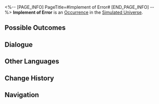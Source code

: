 <%-- [PAGE_INFO]
PageTitle=#Implement of Error#
[END_PAGE_INFO] --%>
{{Stub}}
{{Simulated Universe Event Infobox
|id            = 12101
|title         = 
|image         = Occurrence Default.png
|domains_su    = Unknown
|domains_ext   = 
|domains_swarm = Unknown
|domains_gng   = Unknown
|domains_du    = 
|requirements  = 
|prev          = 
|next          = 
|characters    = 
|factions      = 
|order         = 
|order_du      = 
}}
'''Implement of Error''' is an [[Simulated Universe/Occurrence|Occurrence]] in the [[Simulated Universe]].

==Possible Outcomes==
{{Possible Outcomes
|choice_1 = Let the entropy increase more violently!
|result_1 = Obtain 2 random Error Code Curios.
|path_1   = Elation
|modes_1  = swarm

|choice_2 = Recall the code for the "right item."
|result_2 = Obtain 1 repaired Error Code Curio.
|path_2   = Remembrance
|modes_2  = swarm

|choice_3 = Pick an Error Code Curio.
|result_3 = Error Code Curios will exert negative effects until they're patched.

|choice_4 = Leave.
|result_4 = You decide to refuse.

}}
<!--
==Gameplay Notes==
* 
-->
==Dialogue==
{{Dialogue Start}}
:{{tx}}
{{Dialogue End}}

==Other Languages==
{{Other Languages
|en   = Implement of Error
|zhs  = 错误道具
|zht  = 錯誤道具
|ja   = エラーアイテム
|ko   = 오류 도구
|es   = Objeto erróneo
|fr   = Implémentation d'erreurs
|ru   = Воплощение ошибки
|th   = อุปกรณ์ที่ผิดพลาด
|vi   = Đạo Cụ Lỗi
|de   = Fehlergerät
|id   = Implementasi Kesalahan
|pt   = Implementação de Erro
}}

==Change History==
{{Change History|1.0}}

==Navigation==
{{Occurrence Navbox}}